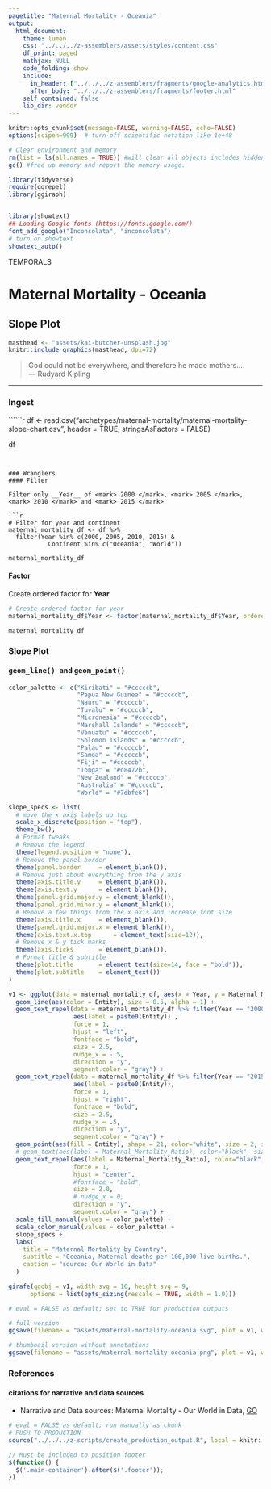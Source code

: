 ```yaml
---
pagetitle: "Maternal Mortality - Oceania"
output: 
  html_document:
    theme: lumen
    css: "../../../z-assemblers/assets/styles/content.css"
    df_print: paged
    mathjax: NULL
    code_folding: show
    include:
      in_header: ["../../../z-assemblers/fragments/google-analytics.html", "../../../z-assemblers/fragments/header.html"]
      after_body: "../../../z-assemblers/fragments/footer.html"
    self_contained: false
    lib_dir: vendor
---
```



```r

knitr::opts_chunk$set(message=FALSE, warning=FALSE, echo=FALSE)
options(scipen=999)  # turn-off scientific notation like 1e+48

# Clear environment and memory
rm(list = ls(all.names = TRUE)) #will clear all objects includes hidden objects.
gc() #free up memory and report the memory usage.

library(tidyverse)
require(ggrepel)
library(ggiraph)


library(showtext)
## Loading Google fonts (https://fonts.google.com/)
font_add_google("Inconsolata", "inconsolata")
# turn on showtext
showtext_auto()

```

<div class="activity">
TEMPORALS
</div>

# Maternal Mortality - Oceania
## Slope Plot


```r

masthead <- "assets/kai-butcher-unsplash.jpg"
knitr::include_graphics(masthead, dpi=72)

```


> God could not be everywhere, and therefore he made mothers....\
--- Rudyard Kipling\

***

### Ingest

``````r

df <- read.csv("archetypes/maternal-mortality/maternal-mortality-slope-chart.csv", header = TRUE, stringsAsFactors = FALSE)

df

```


### Wranglers
#### Filter

Filter only __Year__ of <mark> 2000 </mark>, <mark> 2005 </mark>, <mark> 2010 </mark> and <mark> 2015 </mark>

```r

# Filter for year and continent
maternal_mortality_df <- df %>%
  filter(Year %in% c(2000, 2005, 2010, 2015) &
           Continent %in% c("Oceania", "World"))

maternal_mortality_df

```


#### Factor

Create ordered factor for __Year__

```r

# Create ordered factor for year
maternal_mortality_df$Year <- factor(maternal_mortality_df$Year, ordered = TRUE, levels = c("2000", "2005", "2010", "2015"))

maternal_mortality_df

```


### Slope Plot
#### <kbd> geom_line() </kbd> and <kbd> geom_point() </kbd> 

```r

color_palette <- c("Kiribati" = "#cccccb", 
                   "Papua New Guinea" = "#cccccb", 
                   "Nauru" = "#cccccb", 
                   "Tuvalu" = "#cccccb",
                   "Micronesia" = "#cccccb",
                   "Marshall Islands" = "#cccccb",
                   "Vanuatu" = "#cccccb",
                   "Solomon Islands" = "#cccccb",
                   "Palau" = "#cccccb",
                   "Samoa" = "#cccccb",
                   "Fiji" = "#cccccb",
                   "Tonga" = "#d8472b",
                   "New Zealand" = "#cccccb",
                   "Australia" = "#cccccb",
                   "World" = "#7dbfe6")

slope_specs <- list(  
  # move the x axis labels up top
  scale_x_discrete(position = "top"),
  theme_bw(),
  # Format tweaks
  # Remove the legend
  theme(legend.position = "none"),
  # Remove the panel border
  theme(panel.border     = element_blank()),
  # Remove just about everything from the y axis
  theme(axis.title.y     = element_blank()),
  theme(axis.text.y      = element_blank()),
  theme(panel.grid.major.y = element_blank()),
  theme(panel.grid.minor.y = element_blank()),
  # Remove a few things from the x axis and increase font size
  theme(axis.title.x     = element_blank()),
  theme(panel.grid.major.x = element_blank()),
  theme(axis.text.x.top      = element_text(size=12)),
  # Remove x & y tick marks
  theme(axis.ticks       = element_blank()),
  # Format title & subtitle
  theme(plot.title       = element_text(size=14, face = "bold")),
  theme(plot.subtitle    = element_text())
)

v1 <- ggplot(data = maternal_mortality_df, aes(x = Year, y = Maternal_Mortality_Ratio, group = Entity)) +
  geom_line(aes(color = Entity), size = 0.5, alpha = 1) +
  geom_text_repel(data = maternal_mortality_df %>% filter(Year == "2000"), 
                  aes(label = paste0(Entity)) , 
                  force = 1,
                  hjust = "left", 
                  fontface = "bold", 
                  size = 2.5, 
                  nudge_x = -.5, 
                  direction = "y",
                  segment.color = "gray") +
  geom_text_repel(data = maternal_mortality_df %>% filter(Year == "2015"), 
                  aes(label = paste0(Entity)), 
                  force = 1,
                  hjust = "right", 
                  fontface = "bold", 
                  size = 2.5, 
                  nudge_x = .5, 
                  direction = "y",
                  segment.color = "gray") +
  geom_point(aes(fill = Entity), shape = 21, color="white", size = 2, stroke = 0.75, alpha = 1) +
  # geom_text(aes(label = Maternal_Mortality_Ratio), color="black", size = 2.5, alpha = 1) +
  geom_text_repel(aes(label = Maternal_Mortality_Ratio), color="black", size = 2.5, alpha = 1,
                  force = 1,
                  hjust = "center", 
                  #fontface = "bold", 
                  size = 2.0, 
                  # nudge_x = 0, 
                  direction = "y",
                  segment.color = "gray") +
  scale_fill_manual(values = color_palette) +
  scale_color_manual(values = color_palette) +
  slope_specs +
  labs(
    title = "Maternal Mortality by Country",
    subtitle = "Oceania, Maternal deaths per 100,000 live births.",
    caption = "source: Our World in Data"
  )

girafe(ggobj = v1, width_svg = 16, height_svg = 9,
      options = list(opts_sizing(rescale = TRUE, width = 1.0)))


```


```r

# eval = FALSE as default; set to TRUE for production outputs

# full version
ggsave(filename = "assets/maternal-mortality-oceania.svg", plot = v1, width=1280/72, height=720/72)

# thumbnail version without annotations
ggsave(filename = "assets/maternal-mortality-oceania.png", plot = v1, width=4, height=2.25)

```


### References
#### citations for narrative and data sources

* Narrative and Data sources: Maternal Mortality - Our World in Data, [GO](https://ourworldindata.org/grapher/maternal-mortality-slope-chart?time=1990..latest&country=ARG~BOL~BRA~ECU~GUY~URY~VEN~PRY~PER~SUR~CHL~CO){target="_blank"}



```r

# eval = FALSE as default; run manually as chunk
# PUSH TO PRODUCTION
source("../../../z-scripts/create_production_output.R", local = knitr::knit_global())

```



```js

// Must be included to position footer
$(function() {
  $('.main-container').after($('.footer'));
})

```
